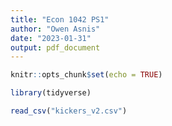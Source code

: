 ```yaml
---
title: "Econ 1042 PS1"
author: "Owen Asnis"
date: "2023-01-31"
output: pdf_document
---
```


```r
knitr::opts_chunk$set(echo = TRUE)
```

```r

library(tidyverse)

```

```r

read_csv("kickers_v2.csv")

```

